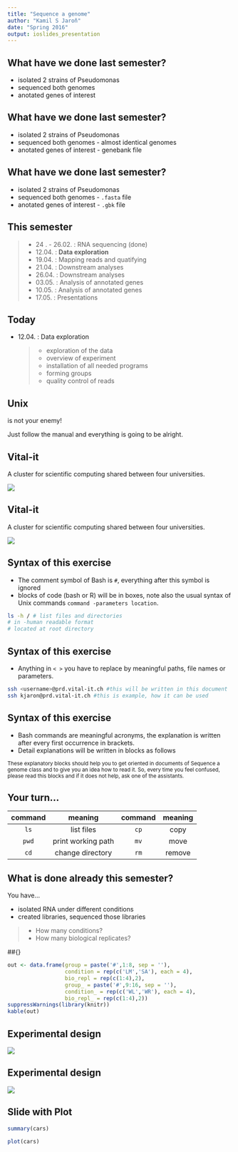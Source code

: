 ```yaml
---
title: "Sequence a genome"
author: "Kamil S Jaroň"
date: "Spring 2016"
output: ioslides_presentation
---
```


## What have we done last semester?

  - isolated 2 strains of Pseudomonas
  - sequenced both genomes
  - anotated genes of interest

## What have we done last semester?

  - isolated 2 strains of Pseudomonas
  - sequenced both genomes - almost identical genomes
  - anotated genes of interest - genebank file

## What have we done last semester?

  - isolated 2 strains of Pseudomonas
  - sequenced both genomes - `.fasta` file
  - anotated genes of interest - `.gbk` file

## This semester

>- 24 . - 26.02.  : RNA sequencing (done)
>- 12.04. : **Data exploration**
>- 19.04. : Mapping reads and quatifying
>- 21.04. : Downstream analyses
>- 26.04. : Downstream analyses
>- 03.05. : Analysis of annotated genes
>- 10.05. : Analysis of annotated genes
>- 17.05. : Presentations

## Today

- 12.04. : Data exploration

    >- exploration of the data
    >- overview of experiment
    >- installation of all needed programs
    >- forming groups
    >- quality control of reads

## Unix

is not your enemy!

Just follow the manual and everything is going to be alright.

## Vital-it

A cluster for scientific computing shared between four universities.

![](cluster_cp.png)

## Vital-it

A cluster for scientific computing shared between four universities.

![](cluster_storage.png)

## Syntax of this exercise

* The comment symbol of Bash is `#`, everything after this symbol is ignored
* blocks of code (bash or R) will be in boxes, note also the usual syntax of Unix commands `command -parameters location`.

```bash
ls -h / # list files and directories 
# in -human readable format 
# located at root directory
```

## Syntax of this exercise

* Anything in `< >` you have to replace by meaningful paths, file names or parameters.

```bash
ssh <username>@prd.vital-it.ch #this will be written in this document
ssh kjaron@prd.vital-it.ch #this is example, how it can be used
```

## Syntax of this exercise

* Bash commands are meaningful acronyms, the explanation is written after every first occurrence in brackets.
* Detail explanations will be written in blocks as follows

<sub>These explanatory blocks should help you to get oriented in documents of Sequence a genome class and to give you an idea how to read it. So, every time you feel confused, please read this blocks and if it does not help, ask one of the assistants.</sub>

## Your turn...

 command         meaning          command    meaning
---------    ----------------    ---------  ---------
`ls`            list files         `cp`       copy
`pwd`        print working path    `mv`       move
`cd`         change directory      `rm`      remove

## What is done already this semester?

You have...

- isolated RNA under different conditions
- created libraries, sequenced those libraries

>- How many conditions?
>- How many biological replicates?

##{}

```r

out <- data.frame(group = paste('#',1:8, sep = ''), 
                  condition = rep(c('LM','SA'), each = 4), 
                  bio_repl = rep(c(1:4),2), 
                  group_ = paste('#',9:16, sep = ''), 
                  condition_ = rep(c('WL','WR'), each = 4),
                  bio_repl_ = rep(c(1:4),2))
suppressWarnings(library(knitr))
kable(out)
```

## Experimental design

![](FIGURE1.png)

## Experimental design

![](complex_experimental_design.png)

## Slide with Plot

```r
summary(cars)
```

```r
plot(cars)
```

